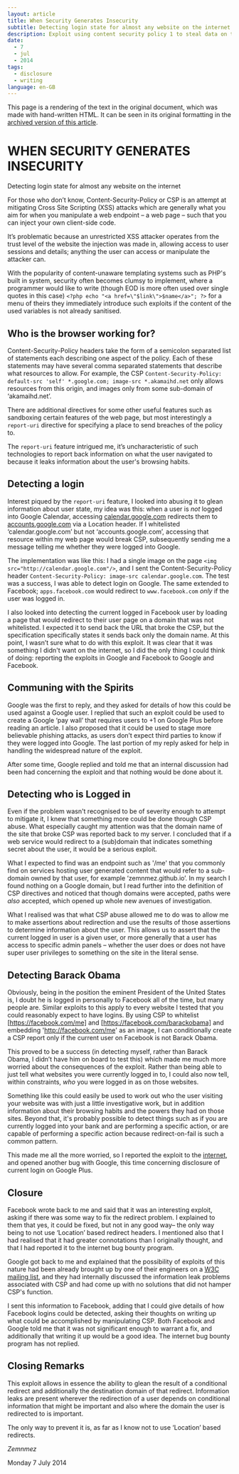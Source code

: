 ```yaml
---
layout: article
title: When Security Generates Insecurity
subtitle: Detecting login state for almost any website on the internet
description: Exploit using content security policy 1 to steal data on the web
date:
  - 7
  - jul
  - 2014
tags:
  - disclosure
  - writing
language: en-GB
---
```


This page is a rendering of the text in the original document, which was made with hand-written HTML. It can be seen in its original formatting in the [archived version of this article].

[archived version of this article]: https://archive.is/UXD8j

# WHEN SECURITY GENERATES INSECURITY

Detecting login state for almost any website on the internet

For those who don’t know, Content-Security-Policy or CSP is an attempt at
mitigating Cross Site Scripting (XSS) attacks which are generally what you aim
for when you manipulate a web endpoint – a web page – such that you can inject
your own client-side code.

It’s problematic because an unrestricted XSS attacker operates from the trust
level of the website the injection was made in, allowing access to user
sessions and details; anything the user can access or manipulate the attacker
can.

With the popularity of content-unaware templating systems such as PHP's built
in system, security often becomes clumsy to implement, where a programmer would
like to write (though EOD is more often used over single quotes in this case)
`<?php echo "<a href=\"$link\">$name</a>"; ?>` for a menu of theirs they
immediately introduce such exploits if the content of the used variables is not
already sanitised.

## Who is the browser working for?

Content-Security-Policy headers take the form of a semicolon separated list of
statements each describing one aspect of the policy. Each of these statements
may have several comma separated statements that describe what resources to
allow. For example, the CSP `Content-Security-Policy: default-src 'self'
*.google.com; image-src *.akamaihd.net` only allows resources from this origin,
and images only from some sub-domain of ‘akamaihd.net’.

There are additional directives for some other useful features such as
sandboxing certain features of the web page, but most interestingly a
`report-uri` directive for specifying a place to send breaches of the policy
to.

The `report-uri` feature intrigued me, it’s uncharacteristic of such
technologies to report back information on what the user navigated to because
it leaks information about the user's browsing habits.

## Detecting a login

Interest piqued by the `report-uri` feature, I looked into abusing it to glean
information about user state, my idea was this: when a user is _not_ logged
into Google Calendar, accessing [calendar.google.com] redirects them to
[accounts.google.com] via a Location header. If I whitelisted
‘calendar.google.com’ but not ‘accounts.google.com’, accessing that resource
within my web page would break CSP, subsequently sending me a message telling
me whether they were logged into Google.

[calendar.google.com]: https://calendar.google.com 'Google Calendar'
[accounts.google.com]: https://calendar.google.com 'Google Accounts'

The implementation was like this: I had a single image on the page `<img
src="http://calendar.google.com"/>`, and I sent the Content-Security-Policy
header `Content-Security-Policy: image-src calendar.google.com`. The test was a
success, I was able to detect login on Google. The same extended to Facebook;
`apps.facebook.com` would redirect to `www.facebook.com` _only_ if the user was
logged in.

I also looked into detecting the current logged in Facebook user by loading a
page that would redirect to their user page on a domain that was not
whitelisted. I expected it to send back the URL that broke the CSP, but the
specification specifically states it sends back only the domain name. At this
point, I wasn’t sure what to do with this exploit. It was clear that it was
something I didn't want on the internet, so I did the only thing I could think
of doing: reporting the exploits in Google and Facebook to Google and Facebook.

## Communing with the Spirits

Google was the first to reply, and they asked for details of how this could be
used against a Google user. I replied that such an exploit could be used to
create a Google ‘pay wall’ that requires users to +1 on Google Plus before
reading an article. I also proposed that it could be used to stage more
believable phishing attacks, as users don’t expect third parties to know if
they were logged into Google. The last portion of my reply asked for help in
handling the widespread nature of the exploit.

After some time, Google replied and told me that an internal discussion had
been had concerning the exploit and that nothing would be done about it.

## Detecting who is Logged in

Even if the problem wasn't recognised to be of severity enough to attempt to
mitigate it, I knew that something more could be done through CSP abuse. What
especially caught my attention was that the domain name of the site that broke
CSP was reported back to my server. I concluded that if a web service would
redirect to a (sub)domain that indicates something secret about the user, it
would be a serious exploit.

What I expected to find was an endpoint such as '/me' that you commonly find on
services hosting user generated content that would refer to a sub-domain owned
by that user, for example ‘zemnmez.github.io’. In my search I found nothing on
a Google domain, but I read further into the definition of CSP directives and
noticed that though domains were accepted, paths were _also_ accepted, which
opened up whole new avenues of investigation.

What I realised was that what CSP abuse allowed me to do was to allow me to
make assertions about redirection and use the results of those assertions to
determine information about the user. This allows us to assert that the current
logged in user is a given user, or more generally that a user has access to
specific admin panels – whether the user does or does not have super user
privileges to something on the site in the literal sense.

## Detecting Barack Obama

Obviously, being in the position the eminent President of the United States is,
I doubt he is logged in personally to Facebook all of the time, but many people
are. Similar exploits to this apply to every website I tested that you could
reasonably expect to have logins. By using CSP to whitelist
[https://facebook.com/me] and [https://facebook.com/barackobama] and embedding
'http://facebook.com/me' as an image, I can conditionally create a CSP report
only if the current user on Facebook is not Barack Obama.

[https://facebook.com/me]: https://facebook.com/me

[https://facebook.com/barackobama]: https://facebook.com/barackobama

This proved to be a success (in detecting myself, rather than Barack Obama, I
didn’t have him on board to test this) which made me much more worried about
the consequences of the exploit. Rather than being able to just tell what
websites you were currently logged in to, I could also now tell, within
constraints, _who_ you were logged in as on those websites.

Something like this could easily be used to work out who the user visiting your
website was with just a little investigative work, but in addition information
about their browsing habits and the powers they had on those sites. Beyond
that, it's probably possible to detect things such as if you are currently
logged into your bank and are performing a specific action, or are capable of
performing a specific action because redirect-on-fail is such a common pattern.

This made me all the more worried, so I reported the exploit to the
[internet][internet bug bounty], and opened another bug with Google, this time
concerning disclosure of current login on Google Plus.

[internet bug bounty]: https://hackerone.com/internet

## Closure

Facebook wrote back to me and said that it was an interesting exploit, asking
if there was some way to fix the redirect problem. I explained to them that
yes, it could be fixed, but not in any good way– the only way being to not use
‘Location’ based redirect headers. I mentioned also that I had realised that it
had greater connotations than I originally thought, and that I had reported it
to the internet bug bounty program.

Google got back to me and explained that the possibility of exploits of this
nature had been already brought up by one of their engineers on a [W3C mailing
list][W3C Mailing List: Remove Paths from CSP?], and they had internally
discussed the information leak problems associated with CSP and had come up
with no solutions that did not hamper CSP's function.

I sent this information to Facebook, adding that I could give details of how
Facebook logins could be detected, asking their thoughts on writing up what
could be accomplished by manipulating CSP. Both Facebook and Google told me
that it was not significant enough to warrant a fix, and additionally that
writing it up would be a good idea. The internet bug bounty program has not
replied.

[W3C Mailing List: Remove Paths From CSP?]:
    https://archive.is/o/UXD8j/lists.w3.org/Archives/Public/public-webappsec/2014Feb/0036.html

## Closing Remarks

This exploit allows in essence the ability to glean the result of a conditional
redirect and additionally the destination domain of that redirect. Information
leaks are present wherever the redirection of a user depends on conditional
information that might be important and also where the domain the user is
redirected to is important.

The only way to prevent it is, as far as I know not to use ‘Location’ based
redirects.

_Zemnmez_

Monday 7 July 2014
